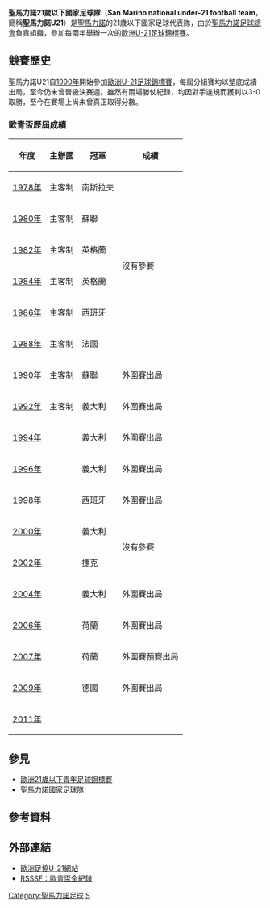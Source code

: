 {{National football team-2 
| Name               = 聖馬力諾U21<br />''San Marino U21''
| Badge              = Federazione Sammarinese Giuoco Calcio.svg 
| Nickname           = --
| Association        = [[聖馬力諾足球總會|聖馬力諾足球總會]]
| Coach              = {{Flagicon|ITA}} 馬斯莫·阿戈斯蒂尼<br />（Massimo Agostini）
| Home Stadium       = 
| Captain            = 
| Most caps          = 
| Top scorer         = 
| pattern_la1=|pattern_b1=_whiteshoulders|pattern_ra1=|
| leftarm1=00BFFF|body1=00BFFF|rightarm1=00BFFF|shorts1=00BFFF|socks1=00BFFF|
| pattern_la2=|pattern_b2=_shouldersonwhite|pattern_ra2=|
| leftarm2=FFFFFF|body2=00BFFF|rightarm2=FFFFFF|shorts2=FFFFFF|socks2=FFFFFF|
| First game         = {{Flagicon|SMR}} 聖馬力諾U21 '''0-5''' {{fbu-rt|21|SUI}} <br><small>（1989年6月6日，[[聖馬力諾|聖馬力諾]]）</small>
| Largest win        = {{Flagicon|SMR}} 聖馬力諾1-0威爾斯
| Largest loss       = {{fbu|21|ESP}} '''14-0''' 聖馬力諾U21 {{Flagicon|SMR}} <small><ref>{{cite web |language=en |url=http://www.uefa.com/competitions/under21/history/season=2006/round=1910/match=74406/index.html |title=Stunning Spain smash scoring record |publisher=[[UEFA|''uefa.com'']] |date=2005-02-08 |accessdate=2009-09-28}}</ref></small><br><small>（2005年2月8日，[[西班牙|西班牙]]，[[El_Ejido|艾尔艾吉多]]）</small><br><center><small>（''只計算正式比賽紀錄''）</small></center>
| UEFAu21Champ apps  = 0
| UEFAu21Champ first = --
| UEFAu21Champ best  = --
|}}

'''聖馬力諾21歲以下國家足球隊'''（'''San Marino national under-21 football team'''，簡稱'''聖馬力諾U21'''）是[[聖馬力諾|聖馬力諾]]的21歲以下國家足球代表隊，由於[[聖馬力諾足球總會|聖馬力諾足球總會]]負責組織，參加每兩年舉辦一次的[[歐洲U-21足球錦標賽|歐洲U-21足球錦標賽]]。

== 競賽歷史 ==
聖馬力諾U21自[[1990_UEFA_European_Under-21_Football_Championship|1990年]]開始參加[[歐洲U-21足球錦標賽|歐洲U-21足球錦標賽]]，每屆分組賽均以墊底成績出局，至今仍未曾晉級決賽週。雖然有兩場勝仗紀錄，均因對手違規而獲判以3-0取勝，至今在賽場上尚未曾真正取得分數。

=== 歐青盃歷屆成績 ===
{| class="wikitable" cellpadding=5
|-
! 年度 !! 主辦國 !! 冠軍 !! 成績
|-
|[[1978_UEFA_European_Under-21_Football_Championship|1978年]] || 主客制 || {{flagicon|YUG}} 南斯拉夫 
|rowspan=6|沒有參賽 
|-
|[[1980_UEFA_European_Under-21_Football_Championship|1980年]] || 主客制 || {{flagicon|USSR}} 蘇聯 
|- 
|[[1982_UEFA_European_Under-21_Football_Championship|1982年]] || 主客制 || {{flagicon|ENG}} 英格蘭 
|- 
|[[1984_UEFA_European_Under-21_Football_Championship|1984年]] || 主客制 || {{flagicon|ENG}} 英格蘭 
|- 
|[[1986_UEFA_European_Under-21_Football_Championship|1986年]] || 主客制 || {{flagicon|ESP}} 西班牙 
|-
|[[1988_UEFA_European_Under-21_Football_Championship|1988年]] || 主客制 || {{flagicon|FRA}} 法國 
|-
|[[1990_UEFA_European_Under-21_Football_Championship|1990年]] || 主客制 || {{flagicon|USSR}} 蘇聯 || 外圍賽出局
|-
|[[1992_UEFA_European_Under-21_Football_Championship|1992年]] || 主客制 || {{flagicon|ITA}} 義大利 || 外圍賽出局
|-  
|[[1994_UEFA_European_Under-21_Football_Championship|1994年]] || {{FRA}} || {{flagicon|ITA}} 義大利 || 外圍賽出局
|- 
|[[1996_UEFA_European_Under-21_Football_Championship|1996年]] || {{ESP}} || {{flagicon|ITA}} 義大利  || 外圍賽出局
|- 
|[[1998_UEFA_European_Under-21_Football_Championship|1998年]] || {{ROM}} || {{flagicon|ESP}} 西班牙 || 外圍賽出局
|- 
|[[2000_UEFA_European_Under-21_Football_Championship|2000年]] || {{SVK}} || {{flagicon|ITA}} 義大利
|rowspan=2|沒有參賽 
|-
|[[2002_UEFA_European_Under-21_Football_Championship|2002年]] || {{SUI}} || {{flagicon|CZE}} 捷克 
|- 
|[[2004_UEFA_European_Under-21_Football_Championship|2004年]] || {{GER}} || {{flagicon|ITA}} 義大利 || 外圍賽出局
|- 
|[[2006_UEFA_European_Under-21_Football_Championship|2006年]] || {{POR}} || {{flagicon|NED}} 荷蘭 || 外圍賽出局
|- 
|[[2007年歐洲U-21足球錦標賽|2007年]] || {{NED}} || {{flagicon|NED}} 荷蘭 || 外圍賽預賽出局
|-
|[[2009年歐洲U-21足球錦標賽|2009年]] || {{SWE}} || {{flagicon|GER}} 德國 || 外圍賽出局
|- 
|[[2011年歐洲U-21足球錦標賽|2011年]] || {{DEN}} ||  ||
|}

== 參見 ==
* [[歐洲21歲以下青年足球錦標賽|歐洲21歲以下青年足球錦標賽]]
* [[聖馬力諾國家足球隊|聖馬力諾國家足球隊]]

==參考資料==
{{Reflist}}

==外部連結==
*[http://www.uefa.com/competitions/under21/teams/team=250168/index.html 歐洲足協U-21網站] {{Wayback|url=http://www.uefa.com/competitions/under21/teams/team=250168/index.html |date=20091024094131 }}
*[http://www.rsssf.com/tablese/europe-u21.html RSSSF：歐青盃全紀錄] {{Wayback|url=http://www.rsssf.com/tablese/europe-u21.html |date=20051213223313 }}

{{fb start}}
{{UEFA under-21 teams}}
{{fb end}}

[[Category:聖馬力諾足球|Category:聖馬力諾足球]]
[[Category:歐洲U21國家足球隊|S]]